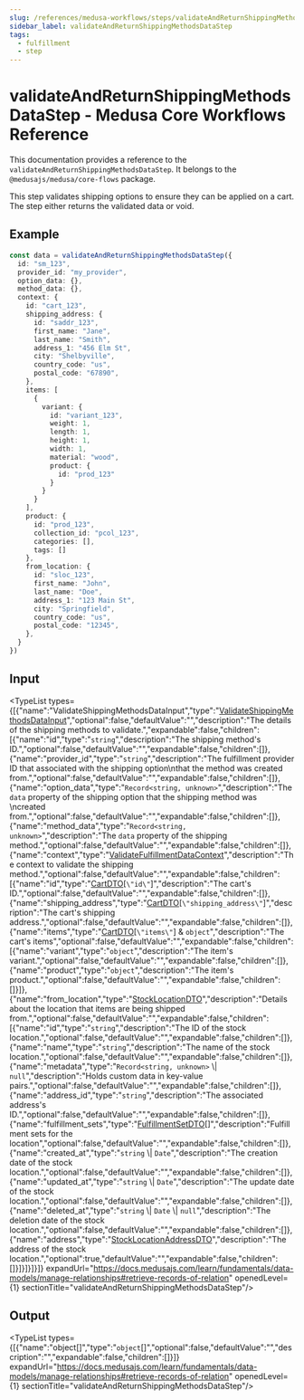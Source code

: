 ```yaml
---
slug: /references/medusa-workflows/steps/validateAndReturnShippingMethodsDataStep
sidebar_label: validateAndReturnShippingMethodsDataStep
tags:
  - fulfillment
  - step
---
```



# validateAndReturnShippingMethodsDataStep - Medusa Core Workflows Reference

This documentation provides a reference to the `validateAndReturnShippingMethodsDataStep`. It belongs to the `@medusajs/medusa/core-flows` package.

This step validates shipping options to ensure they can be applied on a cart.
The step either returns the validated data or void.

## Example

```ts
const data = validateAndReturnShippingMethodsDataStep({
  id: "sm_123",
  provider_id: "my_provider",
  option_data: {},
  method_data: {},
  context: {
    id: "cart_123",
    shipping_address: {
      id: "saddr_123",
      first_name: "Jane",
      last_name: "Smith",
      address_1: "456 Elm St",
      city: "Shelbyville",
      country_code: "us",
      postal_code: "67890",
    },
    items: [
      {
        variant: {
          id: "variant_123",
          weight: 1,
          length: 1,
          height: 1,
          width: 1,
          material: "wood",
          product: {
            id: "prod_123"
          }
        }
      }
    ],
    product: {
      id: "prod_123",
      collection_id: "pcol_123",
      categories: [],
      tags: []
    },
    from_location: {
      id: "sloc_123",
      first_name: "John",
      last_name: "Doe",
      address_1: "123 Main St",
      city: "Springfield",
      country_code: "us",
      postal_code: "12345",
    },
  }
})
```

## Input

<TypeList types={[{"name":"ValidateShippingMethodsDataInput","type":"[ValidateShippingMethodsDataInput](../../../../types/core_flows.ValidateShippingMethodsDataInput/page.mdx)","optional":false,"defaultValue":"","description":"The details of the shipping methods to validate.","expandable":false,"children":[{"name":"id","type":"`string`","description":"The shipping method's ID.","optional":false,"defaultValue":"","expandable":false,"children":[]},{"name":"provider_id","type":"`string`","description":"The fulfillment provider ID that associated with the shipping option\nthat the method was created from.","optional":false,"defaultValue":"","expandable":false,"children":[]},{"name":"option_data","type":"`Record<string, unknown>`","description":"The `data` property of the shipping option that the shipping method was \ncreated from.","optional":false,"defaultValue":"","expandable":false,"children":[]},{"name":"method_data","type":"`Record<string, unknown>`","description":"The `data` property of the shipping method.","optional":false,"defaultValue":"","expandable":false,"children":[]},{"name":"context","type":"[ValidateFulfillmentDataContext](../../../../../fulfillment/types/fulfillment.ValidateFulfillmentDataContext/page.mdx)","description":"The context to validate the shipping method.","optional":false,"defaultValue":"","expandable":false,"children":[{"name":"id","type":"[CartDTO](../../../../../fulfillment/interfaces/fulfillment.CartDTO/page.mdx)[`\"id\"`]","description":"The cart's ID.","optional":false,"defaultValue":"","expandable":false,"children":[]},{"name":"shipping_address","type":"[CartDTO](../../../../../fulfillment/interfaces/fulfillment.CartDTO/page.mdx)[`\"shipping_address\"`]","description":"The cart's shipping address.","optional":false,"defaultValue":"","expandable":false,"children":[]},{"name":"items","type":"[CartDTO](../../../../../fulfillment/interfaces/fulfillment.CartDTO/page.mdx)[`\"items\"`] & `object`","description":"The cart's items","optional":false,"defaultValue":"","expandable":false,"children":[{"name":"variant","type":"`object`","description":"The item's variant.","optional":false,"defaultValue":"","expandable":false,"children":[]},{"name":"product","type":"`object`","description":"The item's product.","optional":false,"defaultValue":"","expandable":false,"children":[]}]},{"name":"from_location","type":"[StockLocationDTO](../../../../../fulfillment/types/fulfillment.StockLocationDTO/page.mdx)","description":"Details about the location that items are being shipped from.","optional":false,"defaultValue":"","expandable":false,"children":[{"name":"id","type":"`string`","description":"The ID of the stock location.","optional":false,"defaultValue":"","expandable":false,"children":[]},{"name":"name","type":"`string`","description":"The name of the stock location.","optional":false,"defaultValue":"","expandable":false,"children":[]},{"name":"metadata","type":"`Record<string, unknown>` \\| `null`","description":"Holds custom data in key-value pairs.","optional":false,"defaultValue":"","expandable":false,"children":[]},{"name":"address_id","type":"`string`","description":"The associated address's ID.","optional":false,"defaultValue":"","expandable":false,"children":[]},{"name":"fulfillment_sets","type":"[FulfillmentSetDTO](../../../../../fulfillment/interfaces/fulfillment.FulfillmentSetDTO/page.mdx)[]","description":"Fulfillment sets for the location","optional":false,"defaultValue":"","expandable":false,"children":[]},{"name":"created_at","type":"`string` \\| `Date`","description":"The creation date of the stock location.","optional":false,"defaultValue":"","expandable":false,"children":[]},{"name":"updated_at","type":"`string` \\| `Date`","description":"The update date of the stock location.","optional":false,"defaultValue":"","expandable":false,"children":[]},{"name":"deleted_at","type":"`string` \\| `Date` \\| `null`","description":"The deletion date of the stock location.","optional":false,"defaultValue":"","expandable":false,"children":[]},{"name":"address","type":"[StockLocationAddressDTO](../../../../../fulfillment/types/fulfillment.StockLocationAddressDTO/page.mdx)","description":"The address of the stock location.","optional":true,"defaultValue":"","expandable":false,"children":[]}]}]}]}]} expandUrl="https://docs.medusajs.com/learn/fundamentals/data-models/manage-relationships#retrieve-records-of-relation" openedLevel={1} sectionTitle="validateAndReturnShippingMethodsDataStep"/>

## Output

<TypeList types={[{"name":"object[]","type":"`object`[]","optional":false,"defaultValue":"","description":"","expandable":false,"children":[]}]} expandUrl="https://docs.medusajs.com/learn/fundamentals/data-models/manage-relationships#retrieve-records-of-relation" openedLevel={1} sectionTitle="validateAndReturnShippingMethodsDataStep"/>

